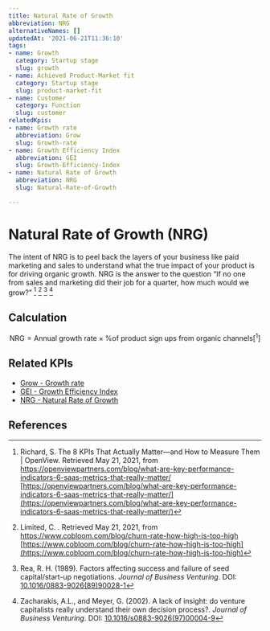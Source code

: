 ```yaml
---
title: Natural Rate of Growth
abbreviation: NRG
alternativeNames: []
updatedAt: '2021-06-21T11:36:10'
tags:
- name: Growth
  category: Startup stage
  slug: growth
- name: Achieved Product-Market fit
  category: Startup stage
  slug: product-market-fit
- name: Customer
  category: Function
  slug: customer
relatedKpis:
- name: Growth rate
  abbreviation: Grow
  slug: Growth-rate
- name: Growth Efficiency Index
  abbreviation: GEI
  slug: Growth-Efficiency-Index
- name: Natural Rate of Growth
  abbreviation: NRG
  slug: Natural-Rate-of-Growth

---
```


# Natural Rate of Growth (NRG)

The intent of NRG is to peel back the layers of your business like paid marketing and sales to understand what the true impact of your product is for driving organic growth. NRG is the answer to the question “If no one from sales and marketing did their job for a quarter, how much would we grow?” [^1] [^2] [^3] [^4]

## Calculation

$$
\textrm{NRG} = \textrm{Annual growth rate}\times \textrm{\% of product sign ups from organic channels} [^1]
$$



## Related KPIs

- [Grow - Growth rate](/en/kpis/Growth-rate)
- [GEI - Growth Efficiency Index](/en/kpis/Growth-Efficiency-Index)
- [NRG - Natural Rate of Growth](/en/kpis/Natural-Rate-of-Growth)

## References

[^1]: Richard, S.  The 8 KPIs That Actually Matter—and How to Measure Them | OpenView. Retrieved May 21, 2021, from https://openviewpartners.com/blog/what-are-key-performance-indicators-6-saas-metrics-that-really-matter/ [https://openviewpartners.com/blog/what-are-key-performance-indicators-6-saas-metrics-that-really-matter/](https://openviewpartners.com/blog/what-are-key-performance-indicators-6-saas-metrics-that-really-matter/)
[^2]: Limited, C.  . Retrieved May 21, 2021, from https://www.cobloom.com/blog/churn-rate-how-high-is-too-high [https://www.cobloom.com/blog/churn-rate-how-high-is-too-high](https://www.cobloom.com/blog/churn-rate-how-high-is-too-high)
[^3]: Rea, R. H. (1989). Factors affecting success and failure of seed capital/start-up negotiations. *Journal of Business Venturing*. DOI: [10.1016/0883-9026(89)90028-1](https://doi.org/10.1016/0883-9026(89)90028-1)
[^4]: Zacharakis, A.L., and Meyer, G. (2002). A lack of insight: do venture capitalists really understand their own decision process?. *Journal of Business Venturing*. DOI: [10.1016/s0883-9026(97)00004-9](https://doi.org/10.1016/s0883-9026(97)00004-9)
[^5]: Richard, S.  The 8 KPIs That Actually Matter—and How to Measure Them | OpenView. Retrieved May 21, 2021, from https://openviewpartners.com/blog/what-are-key-performance-indicators-6-saas-metrics-that-really-matter/ [https://openviewpartners.com/blog/what-are-key-performance-indicators-6-saas-metrics-that-really-matter/](https://openviewpartners.com/blog/what-are-key-performance-indicators-6-saas-metrics-that-really-matter/)
